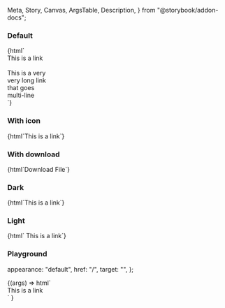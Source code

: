   Meta,
  Story,
  Canvas,
  ArgsTable,
  Description,
} from "@storybook/addon-docs";

<Meta title="Web Components/Link" component="ic-link" />

<Description markdown={readme} />

### Default

<Canvas>
  <Story
    name="Default"
    parameters={{ layout: "fullscreen", loki: { skip: true } }}
  >
    {html`<div>
      <ic-link href="/">This is a link</ic-link>
      <br />
      <br />
      <div style="width: 100px">
        <ic-link href="/"
          >This is a very very long link that goes multi-line</ic-link
        >
      </div>
    </div>`}
  </Story>
</Canvas>

### With icon

<Canvas>
  <Story
    name="With icon"
    parameters={{ layout: "fullscreen", loki: { skip: true } }}
  >
    {html`<ic-link href="/" target="_blank">This is a link</ic-link>`}
  </Story>
</Canvas>

### With download

<Canvas>
  <Story
    name="Download link"
    parameters={{ layout: "fullscreen", loki: { skip: true } }}
  >
    {html`<ic-link href="/" download>Download File</ic-link>`}
  </Story>
</Canvas>

### Dark

<Canvas>
  <Story
    name="Dark"
    parameters={{ layout: "fullscreen", loki: { skip: true } }}
  >
    {html`<ic-link href="/" appearance="dark" target="_blank"
      >This is a link</ic-link
    >`}
  </Story>
</Canvas>

### Light

<Canvas>
  <Story
    name="Light"
    parameters={{ backgrounds: { default: "dark" }, loki: { skip: true } }}
  >
    {html` <ic-link href="/" appearance="light" target="_blank"
      >This is a link</ic-link
    >`}
  </Story>
</Canvas>

### Playground

  appearance: "default",
  href: "/",
  target: "",
};

<Canvas>
  <Story
    args={defaultArgs}
    parameters={{ loki: { skip: true } }}
    argTypes={{
      appearance: {
        options: ["default", "light", "dark"],
        control: {
          type: "radio",
        },
      },
      target: {
        options: ["_blank", "_self", "_parent", "_top", ""],
        control: {
          type: "radio",
        },
      },
    }}
    name="Playground"
  >
    {(args) =>
      html` <div
        style="background-color: ${args.appearance == "light" ? "black" : ""}"
      >
        <ic-link
          href=${args.href}
          appearance=${args.appearance}
          target=${args.target}
          >This is a link</ic-link
        >
      </div>`
    }
  </Story>
</Canvas>
